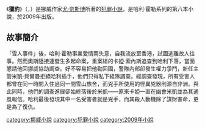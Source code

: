 {{Unreferenced|time=2020-09-06T03:37:05+00:00}}
{{NoteTA|G1=Show}}
{{infobox  Book | <!-- See  Wikipedia:WikiProject_Novels or Wikipedia:WikiProject_Books -->
| name              = 獵豹
| title_orig       = ''Panserhjerte''
| image            = The Leopard (Nesbø novel).jpg
| author            = [[尤·奈斯博|尤·奈斯博]]
| country           = [[挪威|挪威]]
| language          = [[挪威文|挪威文]]
| series    =哈利·霍勒系列
| genre         = [[犯罪小說|犯罪小說]]
| release_date     = 2009年
| preceded_by   = [[雪人_(小說)|雪人]]
| followed_by   = [[幽靈_(小說)|幽靈]]
}}
《'''獵豹'''》（{{lang-no|Panserhjerte|italic=yes}}，{{lang-en|''The Leopard''}}）是挪威作家[[尤·奈斯博|尤·奈斯博]]所著的[[犯罪小說|犯罪小說]]，是哈利·霍勒系列的第八本小說，於2009年出版。

==故事簡介==
「雪人事件」後，哈利·霍勒事業愛情兩失意，自我流放至香港，試圖逃離故人往事。然而奧斯陸接連發生多起命案，重案組的卡婭·索內斯追查到哈利下落，當面懇請他回挪威協助調查。好不容易把他勸回國，警隊內部卻發生權力爭鬥，新任主管米凱·貝爾曼拒絕哈利插手，他們只得私下組隊調查。經調查發現，所有受害人都曾在同一時間入住過同一間雪山旅舍，而兇手所使用的怪異兇器則源自非洲。與此同時，他們的調查進展卻始終落後於米凱——原來卡婭一直在幽會米凱並為其通風報信。哈利最後發現其中一名受害者就是兇手，而其殺人動機除了謀財害命，更是為了復仇。

{{哈利·霍勒}}
[[category:挪威小說|category:挪威小說]]
[[category:犯罪小說|category:犯罪小說]]
[[category:2009年小說|category:2009年小說]]